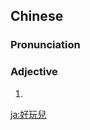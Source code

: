 {{also|好玩儿}}
==Chinese==
{{zh-forms|s=好玩儿|type=21}}

===Pronunciation===
{{zh-pron
|m=hǎowánr
|c=hou2 wun6 ji4
|cat=a
}}

===Adjective===
{{zh-adj}}

# {{zh-erhua form of}}

{{zh-cat|Elementary}}

[[ja:好玩兒]]